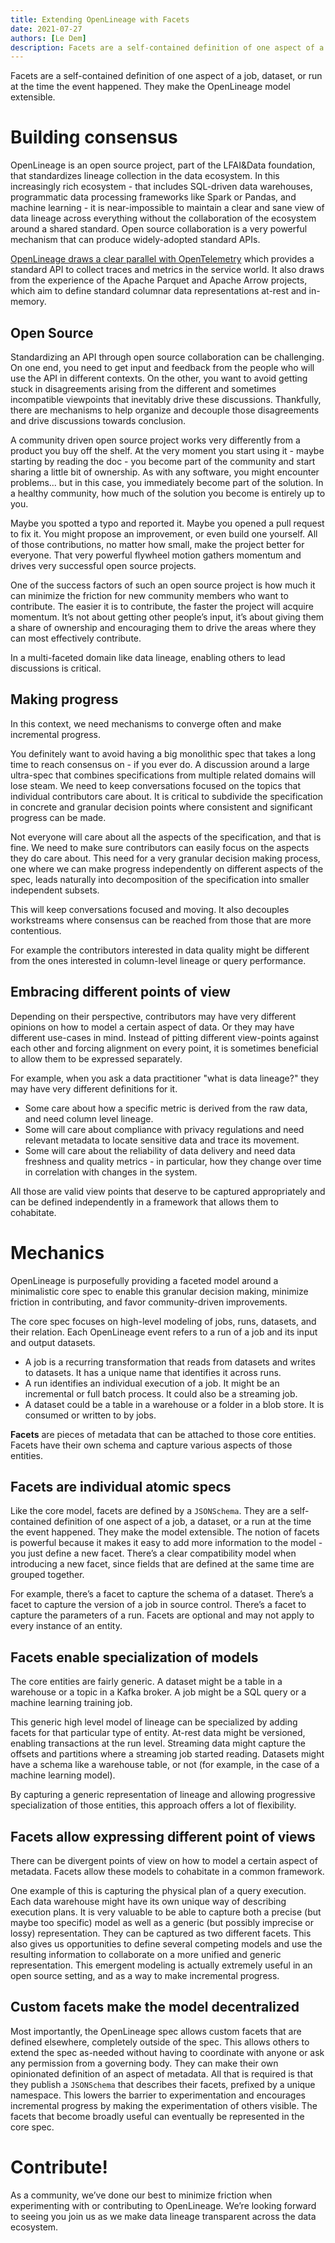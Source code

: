 ```yaml
---
title: Extending OpenLineage with Facets
date: 2021-07-27
authors: [Le Dem]
description: Facets are a self-contained definition of one aspect of a job, dataset, or run at the time the event happened. They make the OpenLineage model extensible.
---
```

Facets are a self-contained definition of one aspect of a job, dataset, or run at the time the event happened. They make the OpenLineage model extensible.

<!--truncate-->

# Building consensus

OpenLineage is an open source project, part of the LFAI&Data foundation, that standardizes lineage collection in the data ecosystem. In this increasingly rich ecosystem - that includes SQL-driven data warehouses, programmatic data processing frameworks like Spark or Pandas, and machine learning - it is near-impossible to maintain a clear and sane view of data lineage across everything without the collaboration of the ecosystem around a shared standard. Open source collaboration is a very powerful mechanism that can produce widely-adopted standard APIs.

[OpenLineage draws a clear parallel with OpenTelemetry](https://openlineage.io/blog/openlineage-takes-inspiration-from-opentelemetry/) which provides a standard API to collect traces and metrics in the service world. It also draws from the experience of the Apache Parquet and Apache Arrow projects, which aim to define standard columnar data representations at-rest and in-memory.

## Open Source
Standardizing an API through open source collaboration can be challenging. On one end, you need to get input and feedback from the people who will use the API in different contexts. On the other, you want to avoid getting stuck in disagreements arising from the different and sometimes incompatible viewpoints that inevitably drive these discussions. Thankfully, there are mechanisms to help organize and decouple those disagreements and drive discussions towards conclusion.

A community driven open source project works very differently from a product you buy off the shelf. At the very moment you start using it - maybe starting by reading the doc - you become part of the community and start sharing a little bit of ownership. As with any software, you might encounter problems... but in this case, you immediately become part of the solution. In a healthy community, how much of the solution you become is entirely up to you.

Maybe you spotted a typo and reported it. Maybe you opened a pull request to fix it. You might propose an improvement, or even build one yourself. All of those contributions, no matter how small, make the project better for everyone. That very powerful flywheel motion gathers momentum and drives very successful open source projects.

One of the success factors of such an open source project is how much it can minimize the friction for new community members who want to contribute. The easier it is to contribute, the faster the project will acquire momentum. It’s not about getting other people’s input, it’s about giving them a share of ownership and encouraging them to drive the areas where they can most effectively contribute.

In a multi-faceted domain like data lineage, enabling others to lead discussions is critical.

## Making progress
In this context, we need mechanisms to converge often and make incremental progress. 

You definitely want to avoid having a big monolithic spec that takes a long time to reach consensus on - if you ever do. A discussion around a large ultra-spec that combines specifications from multiple related domains will lose steam. We need to keep conversations focused on the topics that individual contributors care about. It is critical to subdivide the specification in concrete and granular decision points where consistent and significant progress can be made.

Not everyone will care about all the aspects of the specification, and that is fine. We need to make sure contributors can easily focus on the aspects they do care about. This need for a very granular decision making process, one where we can make progress independently on different aspects of the spec, leads naturally into decomposition of the specification into smaller independent subsets.

This will keep conversations focused and moving. It also decouples workstreams where consensus can be reached from those that are more contentious. 

For example the contributors interested in data quality might be different from the ones interested in column-level lineage or query performance.

## Embracing different points of view
Depending on their perspective, contributors may have very different opinions on how to model a certain aspect of data. Or they may have different use-cases in mind. Instead of pitting different view-points against each other and forcing alignment on every point, it is sometimes beneficial to allow them to be expressed separately. 

For example, when you ask a data practitioner "what is data lineage?" they may have very different definitions for it. 
- Some care about how a specific metric is derived from the raw data, and need column level lineage. 
- Some will care about compliance with privacy regulations and need relevant metadata to locate sensitive data and trace its movement.
- Some will care about the reliability of data delivery and need data freshness and quality metrics - in particular, how they change over time in correlation with changes in the system.

All those are valid view points that deserve to be captured appropriately and can be defined independently in a framework that allows them to cohabitate.

# Mechanics

OpenLineage is purposefully providing a faceted model around a minimalistic core spec to enable this granular decision making, minimize friction in contributing, and favor community-driven improvements.

The core spec focuses on high-level modeling of jobs, runs, datasets, and their relation. Each OpenLineage event refers to a run of a job and its input and output datasets.
- A job is a recurring transformation that reads from datasets and writes to datasets. It has a unique name that identifies it across runs.
- A run identifies an individual execution of a job. It might be an incremental or full batch process. It could also be a streaming job.
- A dataset could be a table in a warehouse or a folder in a blob store. It is consumed or written to by jobs.

**Facets** are pieces of metadata that can be attached to those core entities. Facets have their own schema and capture various aspects of those entities.

## Facets are individual atomic specs
Like the core model, facets are defined by a `JSONSchema`. They are a self-contained definition of one aspect of a job, a dataset, or a run at the time the event happened. They make the model extensible. The notion of facets is powerful because it makes it easy to add more information to the model - you just define a new facet. There’s a clear compatibility model when introducing a new facet, since fields that are defined at the same time are grouped together.

For example, there’s a facet to capture the schema of a dataset. There’s a facet to capture the version of a job in source control. There’s a facet to capture the parameters of a run. Facets are optional and may not apply to every instance of an entity.

## Facets enable specialization of models
The core entities are fairly generic. A dataset might be a table in a warehouse or a topic in a Kafka broker. A job might be a SQL query or a machine learning training job.

This generic high level model of lineage can be specialized by adding facets for that particular type of entity. At-rest data might be versioned, enabling transactions at the run level. Streaming data might capture the offsets and partitions where a streaming job started reading. Datasets might have a schema like a warehouse table, or not (for example, in the case of a machine learning model).

By capturing a generic representation of lineage and allowing progressive specialization of those entities, this approach offers a lot of flexibility. 

## Facets allow expressing different point of views
There can be divergent points of view on how to model a certain aspect of metadata. Facets allow these models to cohabitate in a common framework.

One example of this is capturing the physical plan of a query execution. Each data warehouse might have its own unique way of describing execution plans. It is very valuable to be able to capture both a precise (but maybe too specific) model as well as a generic (but possibly imprecise or lossy) representation. They can be captured as two different facets. This also gives us opportunities to define several competing models and use the resulting information to collaborate on a more unified and generic representation. This emergent modeling is actually extremely useful in an open source setting, and as a way to make incremental progress.

## Custom facets make the model decentralized
Most importantly, the OpenLineage spec allows custom facets that are defined elsewhere, completely outside of the spec. This allows others to extend the spec as-needed without having to coordinate with anyone or ask any permission from a governing body. They can make their own opinionated definition of an aspect of metadata. All that is required is that they publish a `JSONSchema` that describes their facets, prefixed by a unique namespace. This lowers the barrier to experimentation and encourages incremental progress by making the experimentation of others visible. The facets that become broadly useful can eventually be represented in the core spec.

# Contribute!
As a community, we’ve done our best to minimize friction when experimenting with or contributing to OpenLineage. We’re looking forward to seeing you join us as we make data lineage transparent across the data ecosystem.
